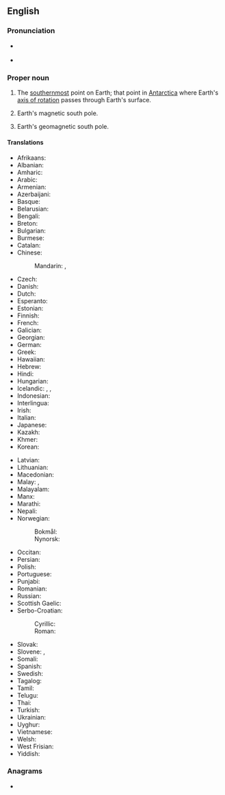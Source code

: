 {{also|south pole|south-pole|southpole|South-Pole|Southpole}}
==English==
{{wikipedia}}

===Pronunciation===
* {{a|UK}} {{IPA|en|/ˌsaʊθ ˈpəʊl/}}
* {{a|US}} {{IPA|en|/ˌsaʊθ ˈpoʊl/}}

===Proper noun===
{{en-proper noun|head=[[south|South]] [[pole|Pole]]}}

# {{lb|en|geography}} The [[southernmost]] point on Earth; that point in [[Antarctica]] where Earth's [[axis of rotation]] passes through Earth's surface.
# {{lb|en|geography}} Earth's magnetic south pole.
# {{lb|en|geography}} Earth's geomagnetic south pole.

====Translations====
{{trans-top|the southernmost point on Earth}}
* Afrikaans: {{t|af|Suidpool}}
* Albanian: {{t|sq|Poli i Jugut}}
* Amharic: {{t|am|ደቡብ ዋልታ}}
* Arabic: {{t|ar|اَلْقُطْب اَلْجَنُوبِيّ|m}}
* Armenian: {{t|hy|Հարավային բևեռ}}
* Azerbaijani: {{t|az|cənub qütbü}}
* Basque: {{t|eu|hegoburua}}
* Belarusian: {{t|be|Паўднё́вы по́люс|m}}
* Bengali: {{t|bn|দক্ষিণ মেরু}}
* Breton: {{t|br|pennahel ar Su|m}}
* Bulgarian: {{t|bg|Ю́жен по́люс|m}}
* Burmese: {{t|my|တောင်ဝင်ရိုးစွန်း}}
* Catalan: {{t|ca|pol Sud|m}}
* Chinese:
*: Mandarin: {{t+|cmn|南極|sc=Hani}}, {{t+|cmn|南极|tr=Nánjí|sc=Hani}}
* Czech: {{t|cs|jižní pól|m}}
* Danish: {{t|da|sydpolen|c}}
* Dutch: {{t+|nl|Zuidpool|m}}
* Esperanto: {{t|eo|Suda poluso}}
* Estonian: {{t|et|lõunapoolus}}
* Finnish: {{t+|fi|etelänapa}}
* French: {{t+|fr|pôle Sud|m}}
* Galician: {{t|gl|Polo Sur|m}}
* Georgian: {{t|ka|სამხრეთი პოლუსი}}
* German: {{t+|de|Südpol|m}}
* Greek: {{t+|el|Νότιος Πόλος|m}}
* Hawaiian: {{t|haw|Wēlau Hema}}
* Hebrew: {{t|he|הקוטב הדרומי|m|tr=hákotev hadromí}}
* Hindi: {{t|hi|दक्षिणी ध्रुव}}
* Hungarian: {{t+|hu|Déli-sark}}
* Icelandic: {{t+|is|suðurheimskaut|n}}, {{t|is|suðurskaut|n}}, {{t+|is|suðurpóll|m}}
* Indonesian: {{t|id|Kutub Selatan}}
* Interlingua: {{t|ia|polo sud}}
* Irish: {{t|ga|Pol Theas|m}}
* Italian: {{t|it|polo sud|m}}
* Japanese: {{t+|ja|南極|tr=なんきょく, nankyoku|sc=Jpan}}
* Kazakh: {{t|kk|Оңтүстік полюс}}
* Khmer: {{t|km| ប៉ូល​ទិសខាងត្បូង}}
* Korean: {{t+|ko|남극점}}
{{trans-mid}}
* Latvian: {{t|lv|Dienvidpols|m}}
* Lithuanian: {{t|lt|Pietų ašigalis|m}}
* Macedonian: {{t|mk|Јужен пол|m}}
* Malay: {{t|ms|Kutub Janubi}}, {{t|ms|Kutub Selatan}}
* Malayalam: {{t+|ml|ദക്ഷിണധ്രുവം}}
* Manx: {{t|gv|Ard y Jiass|m}}
* Marathi: {{t|mr|दक्षिण ध्रुव}}
* Nepali: {{t|ne|दक्षिणी ध्रुव}}
* Norwegian:
*: Bokmål: {{t|nb|Sydpolen|m}}
*: Nynorsk: {{t|nn|Sørpolen|m}}
* Occitan: {{t|oc|pòl Sud|m}}
* Persian: {{t|fa|قطب جنوب|tr=qotb jonub}}
* Polish: {{t|pl|[[biegun]] [[południowy]]|m}}
* Portuguese: {{t|pt|Polo Sul|m}}
* Punjabi: {{t|pa|ਦੱਖਣੀ ਧਰੁਵ}}
* Romanian: {{t|ro|Polul Sud|m}}
* Russian: {{t+|ru|Ю́жный по́люс|m}}
* Scottish Gaelic: {{t|gd|Pòla a Deas|m}}
* Serbo-Croatian:
*: Cyrillic: {{t|sh|Јужни пол|m}}
*: Roman: {{t|sh|Južni pol|m}}
* Slovak: {{t|sk|južný pól|m}}
* Slovene: {{t|sl|Južni tečaj|m}}, {{t|sl|Južni pol|m}}
* Somali: {{t|so|Cirifka Koonfur}}
* Spanish: {{t|es|polo Sur|m}}
* Swedish: {{t+|sv|sydpolen|c}}
* Tagalog: {{t|tl|timugang taluktok}}
* Tamil: {{t|ta|தென் துருவம்}}
* Telugu: {{t|te|దక్షిణం ధ్రువం }}
* Thai: {{t+|th|ขั้วโลกใต้|tr=kûua-lôok-dtâai}}
* Turkish: {{t+|tr|Güney Kutbu}}
* Ukrainian: {{t|uk|Півде́нний по́люс|m}}
* Uyghur: {{t|ug|جەنۇبىي قۇتۇپ}}
* Vietnamese: {{t|vi|Nam Cực}}
* Welsh: {{t+|cy|Pegwn y De|m}}
* West Frisian: {{t|fy|Súdpoal}}
* Yiddish: {{t|yi|דרום פּאָלוס|tr=dorem polus|m}}
{{trans-bottom}}

===Anagrams===
* {{anagrams|en|a=ehloopstu|spouthole}}

{{topics|en|Antarctica}}